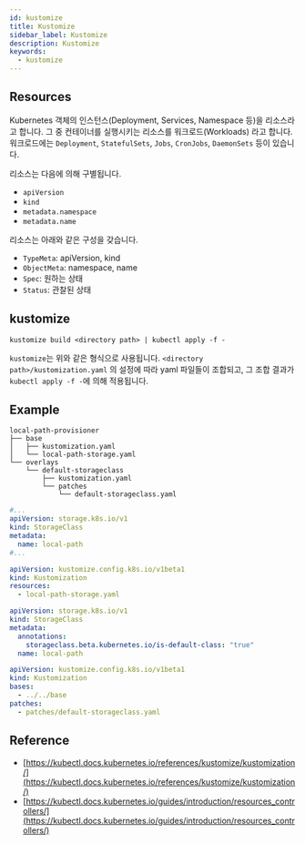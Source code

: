 ```yaml
---
id: kustomize
title: Kustomize
sidebar_label: Kustomize
description: Kustomize
keywords:
  - kustomize
---
```


## Resources

Kubernetes 객체의 인스턴스(Deployment, Services, Namespace 등)을 리소스라고 합니다. 그 중 컨테이너를 실행시키는 리소스를 워크로드(Workloads) 라고 합니다. 워크로드에는 `Deployment`, `StatefulSets`, `Jobs`, `CronJobs`, `DaemonSets` 등이 있습니다.

리소스는 다음에 의해 구별됩니다.

- `apiVersion`
- `kind`
- `metadata.namespace`
- `metadata.name`

리소스는 아래와 같은 구성을 갖습니다.

- `TypeMeta`: apiVersion, kind
- `ObjectMeta`: namespace, name
- `Spec`: 원하는 상태
- `Status`: 관찰된 상태

## kustomize

```shell
kustomize build <directory path> | kubectl apply -f -
```

`kustomize`는 위와 같은 형식으로 사용됩니다. `<directory path>/kustomization.yaml` 의 설정에 따라 yaml 파일들이 조합되고, 그 조합 결과가 `kubectl apply -f -`에 의해 적용됩니다.

## Example

```shell
local-path-provisioner
├── base
│   ├── kustomization.yaml
│   └── local-path-storage.yaml
└── overlays
    └── default-storageclass
        ├── kustomization.yaml
        └── patches
            └── default-storageclass.yaml
```

```yaml title="local-path-provisioner/base/local-path-storage.yaml"
#...
apiVersion: storage.k8s.io/v1
kind: StorageClass
metadata:
  name: local-path
#...
```

```yaml title="local-path-provisioner/base/kustomization.yaml"
apiVersion: kustomize.config.k8s.io/v1beta1
kind: Kustomization
resources:
  - local-path-storage.yaml
```

```yaml title="local-path-provisioner/overlays/default-storageclass/patchs/default-storageclass.yaml" {5}
apiVersion: storage.k8s.io/v1
kind: StorageClass
metadata:
  annotations:
    storageclass.beta.kubernetes.io/is-default-class: "true"
  name: local-path
```

```yaml title="local-path-provisioner/overlays/default-storageclass/kustomization.yaml"
apiVersion: kustomize.config.k8s.io/v1beta1
kind: Kustomization
bases:
  - ../../base
patches:
  - patches/default-storageclass.yaml
```

## Reference

- [https://kubectl.docs.kubernetes.io/references/kustomize/kustomization/](https://kubectl.docs.kubernetes.io/references/kustomize/kustomization/)
- [https://kubectl.docs.kubernetes.io/guides/introduction/resources_controllers/](https://kubectl.docs.kubernetes.io/guides/introduction/resources_controllers/)
